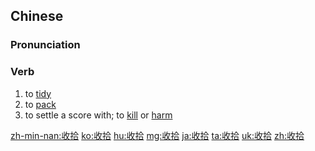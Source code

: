 ==Chinese==
{{zh-forms}}

===Pronunciation===
{{zh-pron
|m=shōushí,tl=y
|c=sau1 sap6
|h=pfs=sû-si̍p
|ma=zh-shōushi.ogg
|mn=siu-si̍p
|cat=v
}}

===Verb===
{{zh-verb}}

# to [[tidy]] {{gloss|a room}}
# to [[pack]] {{gloss|one’s bags}}
# to settle a score with; to [[kill]] or [[harm]]

{{zh-cat|Beginning}}

[[zh-min-nan:收拾]]
[[ko:收拾]]
[[hu:收拾]]
[[mg:收拾]]
[[ja:收拾]]
[[ta:收拾]]
[[uk:收拾]]
[[zh:收拾]]